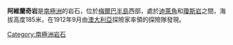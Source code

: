 {{Coord|66|31|S|98|2|E|source:GNIS|display=title}}

'''阿維蘭奇岩'''是[[南極洲|南極洲]]的岩石，位於[[梅爾巴半島|梅爾巴半島]]西部，處於[[迪萊角|迪萊角]]和[[瓊斯岩|瓊斯岩]]之間，海拔高度185米，在1912年9月由[[澳大利亞|澳大利亞]]探險家率領的探險隊發現。

{{Antarctica-geo-stub}}
[[Category:南極洲岩石|Category:南極洲岩石]]